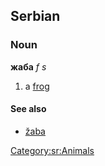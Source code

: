 ==Serbian==
===Noun===
'''жаба''' ''f s''
#a [[frog]]
====See also====
*[[žaba]]
[[Category:sr:Animals]]